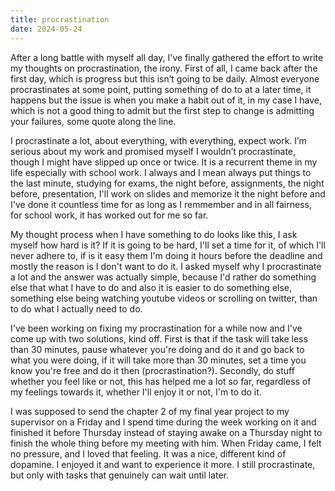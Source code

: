 ```yaml
---
title: procrastination
date: 2024-05-24
---
```


After a long battle with myself all day, I've finally gathered the effort to write my thoughts on procrastination, the irony. First of all, I came back after the first day, which is progress but this isn’t going to be daily. Almost everyone procrastinates at some point, putting something of do to at a later time, it happens but the issue is when you make a habit out of it, in my case I have, which is not a good thing to admit but the first step to change is admitting your failures, some quote along the line.

I procrastinate a lot, about everything, with everything, expect work. I’m serious about my work and promised myself I wouldn’t procrastinate, though I might have slipped up once or twice. It is a recurrent theme in my life especially with school work. I always and I mean always put things to the last minute, studying for exams, the night before, assignments, the night before, presentation, I'll work on slides and memorize it the night before and I've done it countless time for as long as I remmember and in all fairness, for school work, it has worked out for me so far.

My thought process when I have something to do looks like this, I ask myself how hard is it? If it is going to be hard, I'll set a time for it, of which I'll never adhere to, if is it easy them I'm doing it hours before the deadline and mostly the reason is I don't want to do it. I asked myself why I procrastinate a lot and the answer was actually simple, because I'd rather do something else that what I have to do and also it is easier to do something else, something else being watching youtube videos or scrolling on twitter, than to do what I actually need to do.

I've been working on fixing my procrastination for a while now and I've come up with two solutions, kind off. First is that if the task will take less than 30 minutes, pause whatever you're doing and do it and go back to what you were doing, if it will take more than 30 minutes, set a time you know you're free and do it then (procrastination?). Secondly, do stuff whether you feel like or not, this has helped me a lot so far, regardless of my feelings towards it, whether I'll enjoy it or not, I'm to do it.

I was supposed to send the chapter 2 of my final year project to my supervisor on a Friday and I spend time during the week working on it and finished it before Thursday instead of staying awake on a Thursday night to finish the whole thing before my meeting with him. When Friday came, I felt no pressure, and I loved that feeling. It was a nice, different kind of dopamine. I enjoyed it and want to experience it more. I still procrastinate, but only with tasks that genuinely can wait until later.
